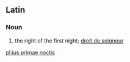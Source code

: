 ==Latin==

===Noun===
{{infl|la|noun|head=[[ius|iūs]] [[primae|prīmae]] [[noctis]]}}

# the right of the first night; [[droit de seigneur]]

[[pl:ius primae noctis]]